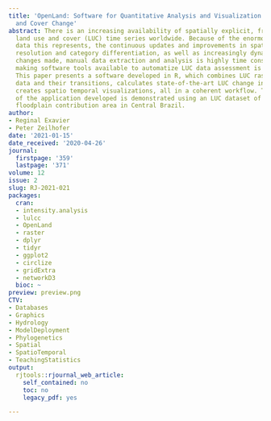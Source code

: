 ```yaml
---
title: 'OpenLand: Software for Quantitative Analysis and Visualization of Land Use
  and Cover Change'
abstract: There is an increasing availability of spatially explicit, freely available
  land use and cover (LUC) time series worldwide. Because of the enormous amount of
  data this represents, the continuous updates and improvements in spatial and temporal
  resolution and category differentiation, as well as increasingly dynamic and complex
  changes made, manual data extraction and analysis is highly time consuming, and
  making software tools available to automatize LUC data assessment is becom ing imperative.
  This paper presents a software developed in R, which combines LUC raster time series
  data and their transitions, calculates state-of-the-art LUC change indicators, and
  creates spatio temporal visualizations, all in a coherent workflow. The functionality
  of the application developed is demonstrated using an LUC dataset of the Pantanal
  floodplain contribution area in Central Brazil.
author:
- Reginal Exavier
- Peter Zeilhofer
date: '2021-01-15'
date_received: '2020-04-26'
journal:
  firstpage: '359'
  lastpage: '371'
volume: 12
issue: 2
slug: RJ-2021-021
packages:
  cran:
  - intensity.analysis
  - lulcc
  - OpenLand
  - raster
  - dplyr
  - tidyr
  - ggplot2
  - circlize
  - gridExtra
  - networkD3
  bioc: ~
preview: preview.png
CTV:
- Databases
- Graphics
- Hydrology
- ModelDeployment
- Phylogenetics
- Spatial
- SpatioTemporal
- TeachingStatistics
output:
  rjtools::rjournal_web_article:
    self_contained: no
    toc: no
    legacy_pdf: yes

---
```

